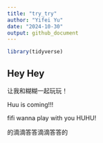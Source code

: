 ```yaml
---
title: "try_try"
author: "Yifei Yu"
date: "2024-10-30"
output: github_document
---
```


```r
library(tidyverse)
```

## Hey Hey

让我和糊糊一起玩玩！



Huu is coming!!!

fifi wanna play with you HUHU!



的滴滴答答滴滴答答的